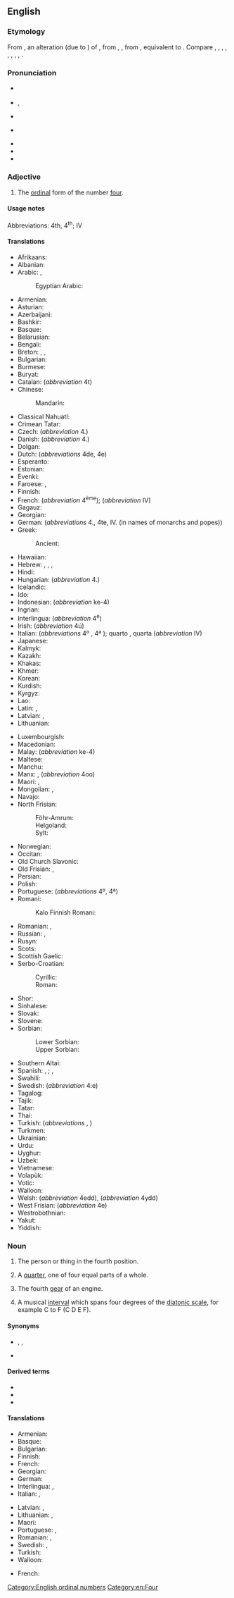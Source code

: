 {{also|Fourth}}
==English==
{{wikipedia}}
{{number box|en|4}}

===Etymology===
From {{inh|en|enm|fourthe}}, an alteration (due to {{m|enm|four}}) of {{m|enm|ferthe}}, from {{inh|en|ang|fēorþa}}, {{m|ang|fēowerþa}}, from {{inh|en|gem-pro|*fedurþô}}, equivalent to {{suffix|en|four|th}}. Compare {{cog|fy|fjirde}}, {{cog|stq|fjädde}}, {{m|stq|fjoode}}, {{cog|nl|vierde}}, {{cog|nds-de|feerde}}, {{m|nds-de|feerd}}, {{cog|de|vierte}}, {{cog|da|fjerde}}, {{cog|is|fjórði}}.

===Pronunciation===
* {{a|RP}} {{IPA|/fɔːθ/|lang=en}}
* {{a|GenAm}} {{enPR|fôrth}}, {{IPA|/fɔɹθ/|lang=en}}
* {{a|rhotic|horse-hoarse}} {{IPA|/fo(ː)ɹθ/|lang=en}}
* {{a|nonrhotic|horse-hoarse}} {{IPA|/foəθ/|lang=en}}
* {{audio|en-us-fourth.ogg|Audio (US)|lang=en}}
* {{rhymes|ɔː(ɹ)θ|lang=en}}
* {{homophones|lang=en|forth}}

===Adjective===
{{en-adj|-}}

# The [[ordinal]] form of the number [[four]].

====Usage notes====
Abbreviations: 4th, 4<sup>th</sup>; {{qualifier|in names of monarchs and popes, and formal names in English}} IV

====Translations====
{{trans-top|ordinal form of the number four}}
* Afrikaans: {{t+|af|vierde}}
* Albanian: {{t+|sq|katërt}}
* Arabic: {{t|ar|رَابِع|m}}, {{t|ar|رَابِعَة|f}}
*: Egyptian Arabic: {{t|arz|رابع|m|tr=raabi3|sc=Arab}}
* Armenian: {{t+|hy|չորրորդ}}
* Asturian: {{t+|ast|cuartu}}
* Azerbaijani: {{t+|az|dördüncü}}
* Bashkir: {{t|ba|дүртенсе|sc=Cyrl}}
* Basque: {{t+|eu|laugarren}}
* Belarusian: {{t|be|чацвёрты|m|sc=Cyrl}}
* Bengali: {{t|bn|চতুর্থ|tr=côturthô}}
* Breton: {{t+|br|pevare|m|f}}, {{t+|br|pedervet|f}}, {{t+|br|pevarvet|m}}
* Bulgarian: {{t+|bg|четвъ́рти|m|sc=Cyrl}}
* Burmese: {{t+|my|စတုတ္ထ|sc=Mymr}}
* Buryat: {{t|bua|дүрбэдэхи}}
* Catalan: {{t+|ca|quart}} (''abbreviation'' 4t)
* Chinese:
*: Mandarin: {{t+|cmn|第四|tr=dìsì|sc=Hani}}
* Classical Nahuatl: {{t|nci|ic nāhui}}
* Crimean Tatar: {{t|crh|dörtünci}}
* Czech: {{t+|cs|čtvrtý}} (''abbreviation'' 4.)
* Danish: {{t+|da|fjerde}} (''abbreviation'' 4.)
* Dolgan: {{t|dlg|төрдүс}}
* Dutch: {{t+|nl|vierde}} (''abbreviations'' 4de, 4e)
* Esperanto: {{t+|eo|kvara}}
* Estonian: {{t|et|neljas}}
* Evenki: {{t|evn|дыгӣ}}
* Faroese: {{t|fo|fjórði}}, {{t|fo|4.}}
* Finnish: {{t+|fi|neljäs}}
* French: {{t+|fr|quatrième}} {{qualifier|before the noun}} (''abbreviation'' 4<sup>ème</sup>); {{qualifier|in names of monarchs, popes, and formal names in English}} {{t+|fr|quatre}} {{qualifier|after the name}} (''abbreviation'' IV)
* Gagauz: {{t|gag|dördüncü}}
* Georgian: {{t|ka|მეოთხე}}
* German: {{t+|de|vierte}} (''abbreviations'' 4., 4te, IV. (in names of monarchs and popes))
* Greek: {{t+|el|τέταρτος}}
*: Ancient: {{t|grc|τέταρτος}}
* Hawaiian: {{t|haw|hā}}
* Hebrew: {{t|he|רביעי|tr=rebîy‛îy, rebi‛îy|sc=Hebr}}, {{t|he|רביעית|f|tr=revi'it|sc=Hebr}}, {{t|he|רביעיים|p|tr=revi'iyim|sc=Hebr}}, {{t|he|רביעיות|p|tr=revi'iyot|sc=Hebr}}
* Hindi: {{t+|hi|चौथा|tr=cauthā|sc=Deva}}
* Hungarian: {{t+|hu|negyedik}} (''abbreviation'' 4.)
* Icelandic: {{t|is|fjórði}}
* Ido: {{t+|io|quaresma}}
* Indonesian: {{t+|id|keempat}} (''abbreviation'' ke-4)
* Ingrian: {{t|izh|neljääz}}
* Interlingua: {{t|ia|quarte}} (''abbreviation'' 4<sup>e</sup>)
* Irish: {{t|ga|ceathrú}} (''abbreviation'' 4ú)
* Italian: {{t+|it|quarto}} {{qualifier|before the noun}} (''abbreviations'' 4º {{g|m}}, 4ª {{g|f}}); {{qualifier|in names of monarchs and popes}} quarto {{g|m}}, quarta {{g|f}} {{qualifier|after the name}} (''abbreviation'' IV)
* Japanese: {{t|ja|四番|tr=よんばん, yonban|sc=Jpan}}
* Kalmyk: {{t|xal|дөрвдгч}}
* Kazakh: {{t|kk|төртінші|sc=Cyrl}}
* Khakas: {{t|kjh|тӧртінӌі|sc=Cyrl}}
* Khmer: {{t|km|ទីបួន|tr=tii buən|sc=Khmr}}
* Korean: {{t+|ko|넷째}}
* Kurdish: {{t+|ku|çarem}}
* Kyrgyz: {{t+|ky|төртүнчү|sc=Cyrl}}
* Lao: {{t|lo|ທີ່ສີ່}}
* Latin: {{t+|la|quartus}}, {{t|la|quartum|n}}
* Latvian: {{t|lv|ceturtais|m}}, {{t|lv|ceturtā|f}}
* Lithuanian: {{t+|lt|ketvirtas}}
{{trans-mid}}
* Luxembourgish: {{t|lb|véiert}}
* Macedonian: {{t|mk|четврт|m|sc=Cyrl}}
* Malay: {{t+|ms|keempat}} (''abbreviation'' ke-4)
* Maltese: {{t|mt|ir-raba'}}
* Manchu: {{t|mnc|tr=duici}}
* Manx: {{t|gv|kerroo}}, {{t|gv|kiarroo}} (''abbreviation'' 4oo)
* Maori: {{t|mi|tuawhā}}, {{t|mi|te whā}}
* Mongolian: {{t|mn|дөрөвдүгээр|sc=Cyrl}}, {{t|mn|дөрөвдэх|sc=Cyrl}}
* Navajo: {{t|nv|dį́į́ʼ góneʼ}}
* North Frisian:
*: Föhr-Amrum: {{t|frr|fjuard}}
*: Helgoland: {{t|frr|fear}}
*: Sylt: {{t|frr|fjåårt}}
* Norwegian: {{t|no|fjärde}}
* Occitan: {{t+|oc|quatren}}
* Old Church Slavonic: {{t|cu|четврьтъ}}
* Old Frisian: {{t|ofs|fiuwerda}}, {{t|ofs|fiārda}}
* Persian: {{t+|fa|چهارم|tr=čahârom|sc=fa-Arab}}
* Polish: {{t+|pl|czwarty}} <!-- [[czwarta]] {{f}}, [[czwarte]] {{n}} -->
* Portuguese: {{t+|pt|quarto}} (''abbreviations'' 4º, 4ª)
* Romani:
*: Kalo Finnish Romani: {{t|rmf|startto}}
* Romanian: {{t+|ro|patrulea|m}}, {{t|ro|patra|f}}
* Russian: {{t+|ru|четвёртый|m}}, {{qualifier|abbreviation}} {{t|ru|4-ый}}
* Rusyn: {{t|rue|четве́ртый|sc=Cyrl}}
* Scots: {{t|sco|fowert}}
* Scottish Gaelic: {{qualifier|abbreviation 4mh}} {{t|gd|ceathramh|alt=an ceathramh}}
* Serbo-Croatian:
*: Cyrillic: {{t|sh|четврти}}
*: Roman: {{t+|sh|četvrti|m}}
* Shor: {{t|cjs|тӧртинчи}}
* Sinhalese: {{t|si|සතරවැනි|sc=Sinh}}
* Slovak: {{t+|sk|štvrtý|m}}
* Slovene: {{t+|sl|četrti|m}}
* Sorbian:
*: Lower Sorbian: {{t|dsb|stwórty|m}}
*: Upper Sorbian: {{t|hsb|štwórty}}
* Southern Altai: {{t|alt|тӧртинчи|tr=törtinçi|sc=Cyrl}}
* Spanish: {{t+|es|cuarto|m}}, {{qualifier|abbreviation}} {{t|es|4º}}; {{t+|es|cuarta|f}}, {{qualifier|abbreviation}} {{t|es|4ª}}
* Swahili: {{t|sw|ya nne}}
* Swedish: {{t+|sv|fjärde}} (''abbreviation'' 4:e)
* Tagalog: {{t+|tl|ikaapat}}
* Tajik: {{t+|tg|чаҳорум|sc=Cyrl}}
* Tatar: {{t|tt|дүртенче|sc=Cyrl}}
* Thai: {{t|th|ที่สี่}}
* Turkish: {{t+|tr|dördüncü}} (''abbreviations'' {{t|tr|4'üncü}}, {{t|tr|4.}})
* Turkmen: {{t|tk|dördünji}}
* Ukrainian: {{t+|uk|четве́ртий|m|sc=Cyrl}}
* Urdu: {{t|ur|چوتھا|tr=cauthā|sc=ur-Arab}}
* Uyghur: {{t|ug|تۆتىنچى|sc=ug-Arab}}
* Uzbek: {{t+|uz|toʻrtinchi}}
* Vietnamese: {{t+|vi|thứ tư}}
* Volapük: {{t+|vo|folid}}
* Votic: {{t|vot|nelläz}}
* Walloon: {{t+|wa|cwatrinme|m|f}}
* Welsh: {{t|cy|pedwaredd|f}} (''abbreviation'' 4edd), {{t+|cy|pedwerydd|m}} (''abbreviation'' 4ydd)
* West Frisian: {{t+|fy|fjirde}} (''abbreviation'' 4e)
* Westrobothnian: {{t|gmq-bot|fjöörn}}
* Yakut: {{t|sah|төрдүс|sc=Cyrl}}
* Yiddish: {{t|yi|פֿערט|sc=Hebr}}
{{trans-bottom}}

===Noun===
{{en-noun}}

# {{lb|en|not used in the plural}} The person or thing in the fourth position.
# {{lb|en|chiefly American}} A [[quarter]], one of four equal parts of a whole.
# {{lb|en|not used in the plural}} The fourth [[gear]] of an engine.
# {{lb|en|music}} A musical [[interval]] which spans four degrees of the [[diatonic scale]], for example C to F (C D E F).

====Synonyms====
* {{sense|quarter}} {{l|en|fourth part}}, {{l|en|quarter}}, {{l|en|¼}}
* {{sense|gear}} {{l|en|fourth gear}}

====Derived terms====
{{der-top}}
* {{l|en|augmented fourth}}
* {{l|en|diminished fourth}}
* {{l|en|perfect fourth}}
{{der-bottom}}

====Translations====
{{trans-top|person or thing in the fourth position}}
* Armenian: {{t+|hy|չորրորդ}}
* Basque: {{t+|eu|laugarren}}
* Bulgarian: {{t+|bg|четвърти|m|sc=Cyrl}}
* Finnish: {{t+|fi|neljäs}}
* French: {{t+|fr|quatrième|m|f}}
* Georgian: {{t|ka|მეოთხე}}
* German: {{t+|de|Vierter|m}}
* Interlingua: {{t|ia|quarto|m}}, {{t|ia|quarta|f}}
* Italian: {{t+|it|quarto|m}}, {{t+|it|quarta|f}}
{{trans-mid}}
* Latvian: {{t|lv|ceturtais|m}}, {{t|lv|ceturtā|f}}
* Lithuanian: {{t+|lt|ketvirtas|m}}, {{t|lt|ketvirta|f}}
* Maori: {{t|mi|tuawhā}}
* Portuguese: {{t+|pt|quarto|m}}, {{t+|pt|quarta|f}}
* Romanian: {{t|ro|cel al patrulea|m}}, {{t|ro|cea a patra|f}}
* Swedish: {{t+|sv|fjärde|c}}, {{t+|sv|fyra|c}}
* Turkish: {{t+|tr|dördüncü}}
* Walloon: {{t+|wa|cwatrinme|m|f}}
{{trans-bottom}}

{{trans-see|quarter}}

{{trans-see|fourth gear}}

{{trans-top|musical interval spanning four degrees of the diatonic scale}}
* French: {{t+|fr|quarte|f}}
{{trans-mid}}
{{trans-bottom}}

[[Category:English ordinal numbers]]
[[Category:en:Four]]